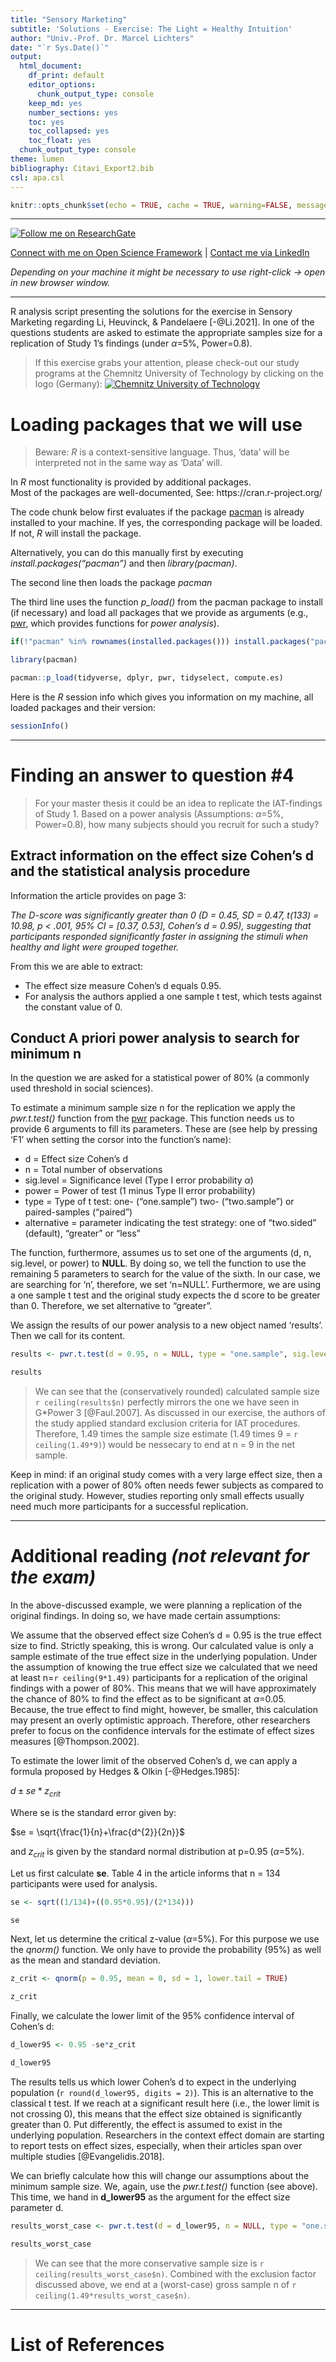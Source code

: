 ```yaml
---
title: "Sensory Marketing"
subtitle: 'Solutions - Exercise: The Light = Healthy Intuition'
author: "Univ.-Prof. Dr. Marcel Lichters"
date: "`r Sys.Date()`"
output:
  html_document: 
    df_print: default
    editor_options:
      chunk_output_type: console
    keep_md: yes
    number_sections: yes
    toc: yes
    toc_collapsed: yes
    toc_float: yes
  chunk_output_type: console
theme: lumen
bibliography: Citavi_Export2.bib
csl: apa.csl
---
```




```r
knitr::opts_chunk$set(echo = TRUE, cache = TRUE, warning=FALSE, message=FALSE, include = TRUE)


```


**************************************************************

<a title="Follow me on ResearchGate" href="https://www.researchgate.net/profile/Marcel_Lichters?cp=shp"><img src="https://www.researchgate.net/images/public/profile_share_badge.png" alt="Follow me on ResearchGate" /></a>

[Connect with me on Open Science Framework](https://osf.io/u7hyz/) | 
[Contact me via LinkedIn](https://www.linkedin.com/in/lichters/) 

*Depending on your machine it might be necessary to use right-click -> open in new browser window.*

**************************************************************


R analysis script presenting the solutions for the exercise in Sensory Marketing regarding Li, Heuvinck, & Pandelaere [-@Li.2021]. In one of the questions students are asked to estimate the appropriate samples size for a replication of Study 1's findings (under $\alpha$=5%, Power=0.8).

> If this exercise grabs your attention, please check-out our study programs at the Chemnitz University of Technology by clicking on the logo (Germany): 
<a title="Chemnitz University of Technology" href="https://www.tu-chemnitz.de/wirtschaft/fakultaet/studiengaenge.php.en"><img src="TU_Chemnitz_Logo.png" alt="Chemnitz University of Technology" /></a>


# Loading packages that we will use

> Beware: *R* is a context-sensitive language. Thus, 'data' will be interpreted not in the same way as 'Data' will.

In *R* most functionality is provided by additional packages.  
Most of the packages are well-documented, See: https://cran.r-project.org/

The code chunk below first evaluates if the package [pacman](https://cran.r-project.org/web/packages/pacman/index.html) is already installed to your machine. If yes, the corresponding package will be loaded. If not, *R* will install the package. 

Alternatively, you can do this manually first by executing *install.packages("pacman")* and then *library(pacman)*.

The second line then loads the package *pacman*

The third line uses the function *p_load()* from the pacman package to install (if necessary) and load all packages that we provide as arguments (e.g., [pwr](https://cran.r-project.org/web/packages/pwr/index.html), which provides functions for *power analysis*).



```r


if(!"pacman" %in% rownames(installed.packages())) install.packages("pacman")

library(pacman)

pacman::p_load(tidyverse, dplyr, pwr, tidyselect, compute.es)


```


Here is the *R* session info which gives you information on my machine, all loaded packages and their version:

``` r

sessionInfo()


```

********************************************************************


# Finding an answer to question #4

> For your master thesis it could be an idea to replicate the IAT-findings of Study 1. Based on a power analysis (Assumptions: $\alpha$=5%, Power=0.8), how many subjects should you recruit for such a study?


## Extract information on the effect size Cohen's d and the statistical analysis procedure

Information the article provides on page 3:

*The D-score was significantly greater than 0 (D = 0.45, SD = 0.47, t(133) = 10.98, p < .001, 95% CI = [0.37, 0.53], Cohen’s d = 0.95), suggesting that participants responded significantly faster in assigning the stimuli when healthy and light were grouped together.*

From this we are able to extract:

* The effect size measure Cohen's d equals 0.95.
* For analysis the authors applied a one sample t test, which tests against the constant value of 0.


## Conduct A priori power analysis to search for minimum n


In the question we are asked for a statistical power of 80% (a commonly used threshold in social sciences).

To estimate a minimum sample size n for the replication we apply the *pwr.t.test()* function from the [pwr](https://cran.r-project.org/web/packages/pwr/index.html) package. This function needs us to provide 6 arguments to fill its parameters. These are (see help by pressing 'F1' when setting the corsor into the function's name):

* d	= Effect size Cohen's d
* n	= Total number of observations
* sig.level	= Significance level (Type I error probability $\alpha$)
* power	= Power of test (1 minus Type II error probability)
* type = Type of t test: one- ("one.sample") two- ("two.sample") or paired-samples ("paired")
* alternative = parameter indicating the test strategy: one of "two.sided" (default), "greater" or "less"

The function, furthermore, assumes us to set one of the arguments (d, n, sig.level, or power) to **NULL**. By doing so, we tell the function to use the remaining 5 parameters to search for the value of the sixth. In our case, we are searching for 'n', therefore, we set 'n=NULL'. Furthermore, we are using a one sample t test and the original study expects the d score to be greater than 0. Therefore, we set alternative to "greater".

We assign the results of our power analysis to a new object named 'results'. Then we call for its content.


```r

results <- pwr.t.test(d = 0.95, n = NULL, type = "one.sample", sig.level = 0.05, power = 0.8, alternative = "greater")

results

```

> We can see that the (conservatively rounded) calculated sample size `r ceiling(results$n)` perfectly mirrors the one we have seen in G*Power 3 [@Faul.2007]. As discussed in our exercise, the authors of the study applied standard exclusion criteria for IAT procedures. Therefore, 1.49 times the sample size estimate (1.49 times 9 = `r ceiling(1.49*9)`) would be nessecary to end at n = 9 in the net sample.

Keep in mind: if an original study comes with a very large effect size, then a replication with a power of 80% often needs fewer subjects as compared to the original study. However, studies reporting only small effects usually need much more participants for a successful replication.

******************************************************************



# Additional reading *(not relevant for the exam)*

In the above-discussed example, we were planning a replication of the original findings.
In doing so, we have made certain assumptions:

We assume that the observed effect size Cohen's d = 0.95 is the true effect size to find. Strictly speaking, this is wrong. Our calculated value is only a sample estimate of the true effect size in the underlying population.
Under the assumption of knowing the true effect size we calculated that we need at least n=`r ceiling(9*1.49)` participants for a replication of the original findings with a power of 80%. This means that we will have approximately the chance of 80% to find the effect as to be significant at $\alpha$=0.05. Because, the true effect to find might, however, be smaller, this calculation may present an overly optimistic approach.
Therefore, other researchers prefer to focus on the confidence intervals for the estimate of effect sizes measures [@Thompson.2002].

To estimate the lower limit of the observed Cohen's d, we can apply a formula proposed by Hedges & Olkin [-@Hedges.1985]:

$d \pm se * z_{crit}$

Where se is the standard error given by:

$se = \sqrt{\frac{1}{n}+\frac{d^{2}}{2n}}$

and $z_{crit}$ is given by the standard normal distribution at p=0.95 ($\alpha$=5%).

Let us first calculate **se**. Table 4 in the article informs that n = 134 participants were used for analysis.
 

```r

se <- sqrt((1/134)+((0.95*0.95)/(2*134)))

se

```

Next, let us determine the critical z-value ($\alpha$=5%). For this purpose we use the *qnorm()* function. We only have to provide the probability (95%) as well as the mean and standard deviation.

```r

z_crit <- qnorm(p = 0.95, mean = 0, sd = 1, lower.tail = TRUE)

z_crit

```

Finally, we calculate the lower limit of the 95% confidence interval of Cohen's d:

```r

d_lower95 <- 0.95 -se*z_crit

d_lower95


```


The results tells us which lower Cohen's d to expect in the underlying population (`r round(d_lower95, digits = 2)`). This is an alternative to the classical t test. If we reach at a significant result here (i.e., the lower limit is not crossing 0), this means that the effect size obtained is significantly greater than 0. Put differently, the effect is assumed to exist in the underlying population. Researchers in the context effect domain are starting to report tests on effect sizes, especially, when their articles span over multiple studies [@Evangelidis.2018].

We can briefly calculate how this will change our assumptions about the minimum sample size.
We, again, use the *pwr.t.test()* function (see above). This time, we hand in **d_lower95** as the argument for the effect size parameter d.


```r

results_worst_case <- pwr.t.test(d = d_lower95, n = NULL, type = "one.sample", sig.level = 0.05, power = 0.8, alternative = "greater") 

results_worst_case 

```

> We can see that the more conservative sample size is `r ceiling(results_worst_case$n)`. Combined with the exclusion factor discussed above, we end at a (worst-case) gross sample n of `r ceiling(1.49*results_worst_case$n)`.


************************************************************************

# List of References



